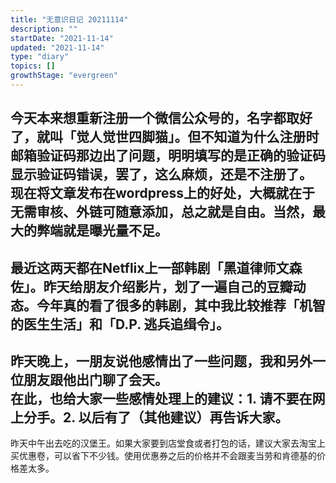 ```yaml
---
title: "无意识日记 20211114"
description: ""
startDate: "2021-11-14"
updated: "2021-11-14"
type: "diary"
topics: []
growthStage: "evergreen"
---
```


今天本来想重新注册一个微信公众号的，名字都取好了，就叫「觉人觉世四脚猫」。但不知道为什么注册时邮箱验证码那边出了问题，明明填写的是正确的验证码显示验证码错误，罢了，这么麻烦，还是不注册了。
现在将文章发布在wordpress上的好处，大概就在于无需审核、外链可随意添加，总之就是自由。当然，最大的弊端就是曝光量不足。
---
最近这两天都在Netflix上一部韩剧「黑道律师文森佐」。昨天给朋友介绍影片，划了一遍自己的豆瓣动态。今年真的看了很多的韩剧，其中我比较推荐「机智的医生生活」和「D.P. 逃兵追缉令」。
---
昨天晚上，一朋友说他感情出了一些问题，我和另外一位朋友跟他出门聊了会天。<br />在此，也给大家一些感情处理上的建议：1. 请不要在网上分手。2. 以后有了（其他建议）再告诉大家。
---
昨天中午出去吃的汉堡王。如果大家要到店堂食或者打包的话，建议大家去淘宝上买优惠卷，可以省下不少钱。使用优惠券之后的价格并不会跟麦当劳和肯德基的价格差太多。